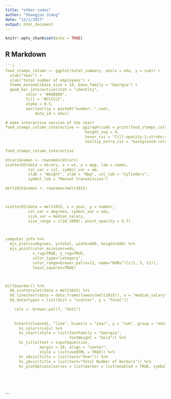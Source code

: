 ```yaml
---
title: "other codes"
author: "Shangjun Jiang"
date: "12/1/2017"
output: html_document
---
```


```r
knitr::opts_chunk$set(echo = TRUE)
```

## R Markdown

```r


```r
food_stamps_column <- ggplot(total_summary, aes(x = edu, y = sum)) + 
  xlab("Year") +
  ylab("total number of employees") +
  theme_minimal(base_size = 14, base_family = "Georgia") + 
  geom_bar_interactive(stat = "identity", 
         color = "#888888", 
         fill = "#CCCCCC", 
         alpha = 0.5,
         aes(tooltip = paste0("number: ",sum),
             data_id = edu)) 

# make interactive version of the chart
food_stamps_column_interactive <- ggiraph(code = print(food_stamps_column), 
                                   height_svg = 4,
                                   hover_css = "fill-opacity:1;stroke:red",
                                   tooltip_extra_css = "background-color:#f0f0f0;color:black;padding:5px")

food_stamps_column_interactive

mtcars$names <- rownames(mtcars)
scatterD3(data = mtcars, x = wt, y = mpg, lab = names,
          col_var = cyl, symbol_var = am,
          xlab = "Weight", ylab = "Mpg", col_lab = "Cylinders",
          symbol_lab = "Manual transmission")

melt1015$names <- rownames(melt1015)


          
scatterD3(data = melt1015, x = year, y = number, 
          col_var = degrees, symbol_var = edu,
          size_var = median_salary, 
          size_range = c(10,1000), point_opacity = 0.7)



computer_info %>%
  mjs_plot(x=degrees, y=Total, width=600, height=500) %>%
  mjs_point(color_accessor=edu,
            x_rug=TRUE, y_rug=TRUE,
            color_type="category",
            color_range=brewer.pal(n=11, name="RdBu")[c(1, 5, 11)],
            least_squares=TRUE)



billboarder() %>% 
  bb_scatterplot(data = melt1015) %>% 
  bb_linechart(data = data.frame(lowess(melt1015)), x = "median_salary") %>% 
  bb_data(types = list(dist = "scatter", y = "Total"))

    cols <- brewer.pal(7, "Set1")
    
    
    hchart(cleaned1, "line", hcaes(x = "year", y = "sum", group = "edu")) %>%
      hc_colors(cols) %>%
      hc_chart(style = list(fontFamily = "Georgia",
                            fontWeight = "bold")) %>%
      hc_title(text = input$question,
               margin = 20, align = "center",
               style = list(useHTML = TRUE)) %>% 
      hc_xAxis(title = list(text="Year")) %>%
      hc_yAxis(title = list(text="Total Number of Workers")) %>%
      hc_plotOptions(series = list(marker = list(enabled = TRUE, symbol = "circle")))
    
    
    
    
```




```

